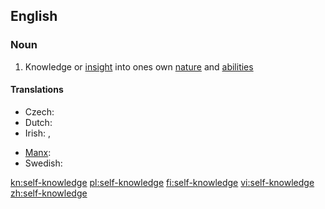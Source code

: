 ==English==
{{wikipedia}}

===Noun===
{{en-noun|head=[[self]]-[[knowledge]]|-}}

# Knowledge or [[insight]] into ones own [[nature]] and [[ability|abilities]]

====Translations====
{{trans-top|knowledge or insight into ones own nature and abilities}}
* Czech: {{t-|cs|sebereflexe|f}}
* Dutch: {{t-|nl|zelfkennis|f}}
* Irish: {{t-|ga|féinaithne|f}}, {{t-|ga|féinfhios|m}}
{{trans-mid}}
* [[Manx]]: {{t-|gv|hene-enney|f}}
* Swedish: {{t-|sv|självkännedom|c}}
{{trans-bottom}}

[[kn:self-knowledge]]
[[pl:self-knowledge]]
[[fi:self-knowledge]]
[[vi:self-knowledge]]
[[zh:self-knowledge]]